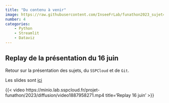 ```yaml
---
title: "Du contenu à venir"
image: https://raw.githubusercontent.com/InseeFrLab/funathon2023_sujet4/main/img/demo_yuka.png
number: 4
categories:
    - Python
    - Streamlit
    - Dataviz
---
```


## Replay de la présentation du 16 juin

Retour sur la présentation des sujets,
du `SSPCloud` et de `Git`. 

Les slides sont [ici](slides/)

{{< video https://minio.lab.sspcloud.fr/projet-funathon/2023/diffusion/video1887958271.mp4 
    title='Replay 16 juin' >}}
